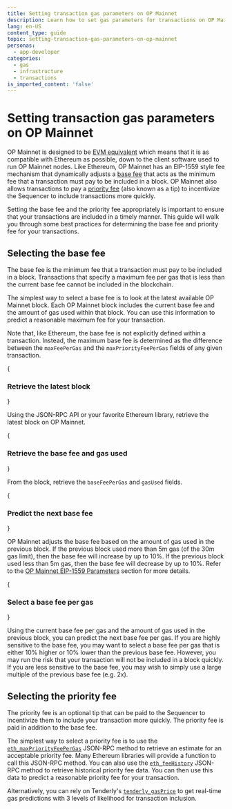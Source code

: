 ```yaml
---
title: Setting transaction gas parameters on OP Mainnet
description: Learn how to set gas parameters for transactions on OP Mainnet.
lang: en-US
content_type: guide
topic: setting-transaction-gas-parameters-on-op-mainnet
personas:
  - app-developer
categories:
  - gas
  - infrastructure
  - transactions
is_imported_content: 'false'
---
```



# Setting transaction gas parameters on OP Mainnet

OP Mainnet is designed to be [EVM equivalent](https://web.archive.org/web/20231127160757/https://medium.com/ethereum-optimism/introducing-evm-equivalence-5c2021deb306) which means that it is as compatible with Ethereum as possible, down to the client software used to run OP Mainnet nodes.
Like Ethereum, OP Mainnet has an EIP-1559 style fee mechanism that dynamically adjusts a [base fee](https://ethereum.org/en/developers/docs/gas/#base-fee) that acts as the minimum fee that a transaction must pay to be included in a block.
OP Mainnet also allows transactions to pay a [priority fee](https://ethereum.org/en/developers/docs/gas/#priority-fee) (also known as a tip) to incentivize the Sequencer to include transactions more quickly.

Setting the base fee and the priority fee appropriately is important to ensure that your transactions are included in a timely manner.
This guide will walk you through some best practices for determining the base fee and priority fee for your transactions.

## Selecting the base fee

The base fee is the minimum fee that a transaction must pay to be included in a block.
Transactions that specify a maximum fee per gas that is less than the current base fee cannot be included in the blockchain.

The simplest way to select a base fee is to look at the latest available OP Mainnet block.
Each OP Mainnet block includes the current base fee and the amount of gas used within that block.
You can use this information to predict a reasonable maximum fee for your transaction.

Note that, like Ethereum, the base fee is not explicitly defined within a transaction.
Instead, the maximum base fee is determined as the difference between the `maxFeePerGas` and the `maxPriorityFeePerGas` fields of any given transaction.

<Steps>
  {<h3>Retrieve the latest block</h3>}

  Using the JSON-RPC API or your favorite Ethereum library, retrieve the latest block on OP Mainnet.

  {<h3>Retrieve the base fee and gas used</h3>}

  From the block, retrieve the `baseFeePerGas` and `gasUsed` fields.

  {<h3>Predict the next base fee</h3>}

  OP Mainnet adjusts the base fee based on the amount of gas used in the previous block.
  If the previous block used more than 5m gas (of the 30m gas limit), then the base fee will increase by up to 10%.
  If the previous block used less than 5m gas, then the base fee will decrease by up to 10%.
  Refer to the [OP Mainnet EIP-1559 Parameters](/stack/differences#eip-1559-parameters) section for more details.

  {<h3>Select a base fee per gas</h3>}

  Using the current base fee per gas and the amount of gas used in the previous block, you can predict the next base fee per gas.
  If you are highly sensitive to the base fee, you may want to select a base fee per gas that is either 10% higher or 10% lower than the previous base fee.
  However, you may run the risk that your transaction will not be included in a block quickly.
  If you are less sensitive to the base fee, you may wish to simply use a large multiple of the previous base fee (e.g. 2x).
</Steps>

## Selecting the priority fee

The priority fee is an optional tip that can be paid to the Sequencer to incentivize them to include your transaction more quickly.
The priority fee is paid in addition to the base fee.

The simplest way to select a priority fee is to use the [`eth_maxPriorityFeePerGas`](https://docs.alchemy.com/reference/eth-maxpriorityfeepergas) JSON-RPC method to retrieve an estimate for an acceptable priority fee.
Many Ethereum libraries will provide a function to call this JSON-RPC method.
You can also use the [`eth_feeHistory`](https://docs.alchemy.com/reference/eth-feehistory) JSON-RPC method to retrieve historical priority fee data.
You can then use this data to predict a reasonable priority fee for your transaction.

Alternatively, you can rely on Tenderly's [`tenderly_gasPrice`](https://docs.tenderly.co/node/rpc-reference/optimism-mainnet/tenderly_gasPrice?mtm_campaign=ext-docs\&mtm_kwd=optimism) to get real-time gas predictions with 3 levels of likelihood for transaction inclusion.
